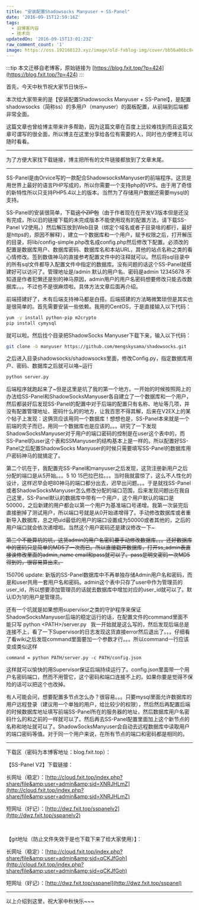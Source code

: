 ```yaml
---
title: "安装配置Shadowsocks Manyuser + SS-Panel"
date: '2016-09-15T12:59:16Z'
tags:
  - 旧博客内容
  - 技术向
updatedOn: '2016-09-15T13:01:23Z'
raw_comment_count: '1'
image: https://oss.192168123.xyz/image/old-fxblog-img/cover/bb56a06bc8c4465131df7c0788360fdd.jpg
---
```


:::tip
本文迁移自老博客，原始链接为 [https://blog.fxit.top/?p=424](https://blog.fxit.top/?p=424)
:::

首先，今天中秋节祝大家节日快乐~

本次给大家带来的是【安装配置Shadowsocks Manyuser + SS-Panel】，是配置shadowsocks（简称ss）的多用户（manyuser）的面板配置，从前端到后端都非常全面。

这篇文章也曾给博主带来许多帮助，因为这篇文章在百度上比较难找到而且这篇文章可谓写的很全面，所以博主在这里分享给各位有需要的人，同时也方便博主可以随时看看。

<hr />

为了方便大家找下载链接，博主把所有的文件链接都放到了文章末尾。

<hr />

SS-Panel是由Orvice写的一款配合ShadowsocksManyuser的前端程序。这货是用世界上最好的语言PHP写成的，所以你需要一个支持php的VPS。由于用了奇怪的新特性所以只支持PHP5.4以上的版本。当然为了存储用户数据还需要mysql的支持。

SS-Panel的安装很简单，下载<del>这个ZIP包</del>（由于作者现在在开发V3版本但是还没有完成，所以旧的链接下载的未完成版本不能使用现有的配置方法，请下载SS-Panel V2使用。）然后解压放到Web目录（绑定个域名或者子目录啥的都行，最好是https的，原因不解释），建立一个数据库和一个用户，赋予权限之后，打开解压的目录，将lib/config-simple.php改名成config.php然后修改下配置。必须改的配置是数据库用户、数据库密码、数据库名和本站URL，其他的站点名称之类的看心情修改。签到数值神马的直接参考配置文件中的注释就可以。然后将sql目录中的所有sql文件都导入配置文件中指定的数据库。没有问题的话这个SS-Panel就搭建好可以访问了。管理地址是/admin 默认的用户名、密码是admin 12345678 不知道是作者犯懒还是别的神马原因，admin用户的用户名密码想要修改只能去改数据库。。。不过也不是很麻烦啦。具体方法文章后面再介绍。

前端搭建好了，木有后端支持神马都是白搭。后端搭建的方法略微繁琐但是其实也是很简单的。首先需要安装一些依赖。我用的CentOS，于是直接输入以下代码：
```bash
yum -y install python-pip m2crypto
pip install cymysql
```

就可以啦。然后找个目录把ShadowSocks Manyuser下载下来，输入以下代码：


```bash
git clone -b manyuser https://github.com/mengskysama/shadowsocks.git
```
之后进入目录shadowsocks/shadowsocks里面，修改Config.py，指定数据库用户、密码、数据库之后就可以咯~运行


```bash
python server.py
```


后端程序就跑起来了~但是这里是坑了我的第一个地方。一开始的时候按照网上的办法给SS-Panel和ShadowSocksManyuser各自建立了一个数据库和一个用户，然后都装好后发现SS-Panel的配置中对于后端的配置只有名称、地址等几项，并没有配置管理地址、密码什么的的地方，让我百思不得其解，后来在V2EX上的某个帖子上发现：这俩货应该用同一个数据库！想想也是，SS-Panel本来就是一个前端的壳子而已，用同一个数据库也是应该的。。。研究了一下发现ShadowSocksManyuser对于用户的端口密码的控制是在user这个表中的，而SS-Panel的user这个表和SSManyuser的结构基本上是一样的。所以配置好SS-Panel之后配置ShadowSocks Manyuser的时候只需要填写SS-Panel的数据库用户密码神马的就搞定了。

第二个坑在于，我配置完SS-Panel和manyuser之后发现，这货注册新用户之后分配的端口是从5开始。。。5 10 15巴拉巴拉。。。当时我就震惊了，这么不人性化的设计，这样迟早会吧80神马的端口都分出去，迟早出问题。。。于是就找SS-Panel或者ShadowSocksManyuser怎么修改分配的端口范围，后来发现问题出在我自己这里，SS-Panel默认的数据库中带有一个用户，这个用户默认的端口是50000，之后新建的用户都会以第一个用户为基准端口号递增。我第一次装完后直接删掉了测试用户，所以端口号就是从0开始递增得了。手动修改数据库或者重新导入数据库，总之吧uid最低的用户的端口设置成为50000或者其他的，之后的用户端口就会依次递增啦。当然这个用户密码还是建议修改一下~

<del>第三个不能算坑的坑，这货admin的用户名密码要手动修改数据库。。。还好数据库中的密码只是简单的MD5了一次而已。所以直接戳开数据库，打开ss_admin表直接诶修改里面的admin_name email和pass就可以了。pass是明文密码一次MD5得到的，很容易算出来。</del>

150706 update: 新版的SS-Panel数据库中不再单独存储Admin用户名和密码，而是和user共用一套用户名和密码。admin这个表中只存了user中作为管理员的user_id，所以想要添加管理员的话就去数据库中增加对应的user_id就可以了。默认ID为1的用户是管理员。

还有一个坑就是如果想用supervisor之类的守护程序来保证ShadowSocksManyuser后端的稳定运行的话，在配置文件的command里面不能只写 python &lt;PATH&gt;/server.py   我一开始就是这么写的，然后发现后端总是连接不上，看了一下Supervisor的日志发现这货直接error然后退出了。。。仔细看了看wiki之后发现command里面要加一个参数才行。。。所以command一行应该变成类似这样
```
command = python PATH/server.py -c PATH/config.json
```
这样就可以愉快的用Supervisor保证后端持续运行了。config.json里面带一个用户名密码端口，然而不用管它，这个密码和端口连接不上的。如果你要是觉得不保险的话可以把这个也改掉。

有人可能会问，想要配置多节点怎么办？很容易。。。只要mysql里面允许数据库的用户远程登录（建议用一个单独的用户，给比较少的权限），然后然后再配置后端的时候数据库地址填写前端SS-Panel所在的服务器的地址，然后数据库用户名密码什么的和之前的一样就可以了。然后再去SS-Panel配置里面加上这个新节点的名称和地址就可以了。ShadowSocksManyuser会自动去远程数据库中读取用户的端口密码等值。对于同一个用户来说，在所有节点的端口和密码都是相同的。

<hr />

下载区（密码为本博客地址：blog.fxit.top）：

【SS-Panel V2】下载链接：

长网址（稳定）：[http://cloud.fxit.top/index.php?share/file&amp;user=admin&amp;sid=XNRJHLmZ](http://cloud.fxit.top/index.php?share/file&amp;user=admin&amp;sid=XNRJHLmZ)

短网址（好记）：[http://dwz.fxit.top/sspanelv2](http://dwz.fxit.top/sspanelv2)

&nbsp;

【git地址（防止文件失效于是也下载下来了给大家使用）】：

长网址（稳定）：[http://cloud.fxit.top/index.php?share/file&amp;user=admin&amp;sid=qCKJfGoh](http://cloud.fxit.top/index.php?share/file&amp;user=admin&amp;sid=qCKJfGoh)

短网址（好记）：[http://dwz.fxit.top/sspanel](http://dwz.fxit.top/sspanel)

<hr />

以上介绍到这里，祝大家中秋快乐~~~

